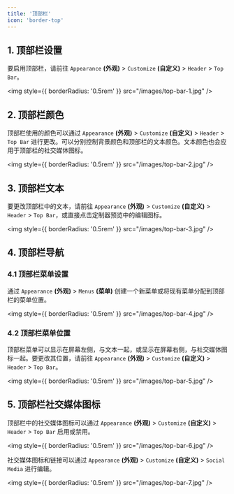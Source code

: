 ```yaml
---
title: '顶部栏'
icon: 'border-top'
---
```


## 1. 顶部栏设置

要启用顶部栏，请前往 `Appearance` **(外观)** > `Customize` **(自定义)** > `Header` > `Top Bar`。

<img
  style={{ borderRadius: '0.5rem' }}
  src="/images/top-bar-1.jpg"
/>

## 2. 顶部栏颜色

顶部栏使用的颜色可以通过 `Appearance` **(外观)** > `Customize` **(自定义)** > `Header` > `Top Bar` 进行更改。可以分别控制背景颜色和顶部栏的文本颜色。文本颜色也会应用于顶部栏的社交媒体图标。

<img
  style={{ borderRadius: '0.5rem' }}
  src="/images/top-bar-2.jpg"
/>

## 3. 顶部栏文本

要更改顶部栏中的文本，请前往 `Appearance` **(外观)** > `Customize` **(自定义)** > `Header` > `Top Bar`，或直接点击定制器预览中的编辑图标。

<img
  style={{ borderRadius: '0.5rem' }}
  src="/images/top-bar-3.jpg"
/>

## 4. 顶部栏导航

### 4.1 顶部栏菜单设置

通过 `Appearance` **(外观)** > `Menus` **(菜单)** 创建一个新菜单或将现有菜单分配到顶部栏的菜单位置。

<img
  style={{ borderRadius: '0.5rem' }}
  src="/images/top-bar-4.jpg"
/>

### 4.2 顶部栏菜单位置

顶部栏菜单可以显示在屏幕左侧，与文本一起，或显示在屏幕右侧，与社交媒体图标一起。要更改其位置，请前往 `Appearance` **(外观)** > `Customize` **(自定义)** > `Header` > `Top Bar`。

<img
  style={{ borderRadius: '0.5rem' }}
  src="/images/top-bar-5.jpg"
/>

## 5. 顶部栏社交媒体图标

顶部栏中的社交媒体图标可以通过 `Appearance` **(外观)** > `Customize` **(自定义)** > `Header` > `Top Bar` 启用或禁用。

<img
  style={{ borderRadius: '0.5rem' }}
  src="/images/top-bar-6.jpg"
/>

社交媒体图标和链接可以通过 `Appearance` **(外观)** > `Customize` **(自定义)** > `Social Media` 进行编辑。

<img
  style={{ borderRadius: '0.5rem' }}
  src="/images/top-bar-7.jpg"
/>